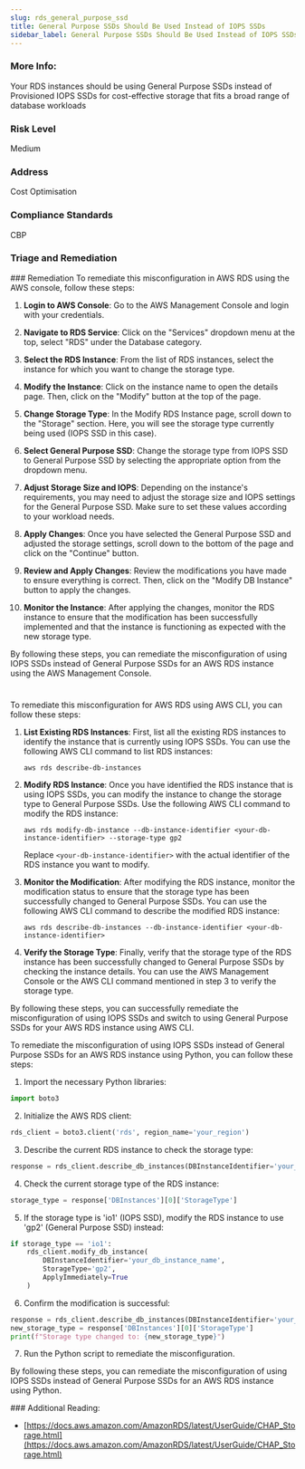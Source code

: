 ```yaml
---
slug: rds_general_purpose_ssd
title: General Purpose SSDs Should Be Used Instead of IOPS SSDs
sidebar_label: General Purpose SSDs Should Be Used Instead of IOPS SSDs
---
```


### More Info:

Your RDS instances should be using General Purpose SSDs instead of Provisioned IOPS SSDs for cost-effective storage that fits a broad range of database workloads

### Risk Level

Medium

### Address

Cost Optimisation

### Compliance Standards

CBP


### Triage and Remediation
<Tabs>
<Tab title='Remediation'>
### Remediation

<AccordionGroup>
<Accordion title='Using Console' defaultOpen='true'>
To remediate this misconfiguration in AWS RDS using the AWS console, follow these steps:

1. **Login to AWS Console**: Go to the AWS Management Console and login with your credentials.

2. **Navigate to RDS Service**: Click on the "Services" dropdown menu at the top, select "RDS" under the Database category.

3. **Select the RDS Instance**: From the list of RDS instances, select the instance for which you want to change the storage type.

4. **Modify the Instance**: Click on the instance name to open the details page. Then, click on the "Modify" button at the top of the page.

5. **Change Storage Type**: In the Modify RDS Instance page, scroll down to the "Storage" section. Here, you will see the storage type currently being used (IOPS SSD in this case).

6. **Select General Purpose SSD**: Change the storage type from IOPS SSD to General Purpose SSD by selecting the appropriate option from the dropdown menu.

7. **Adjust Storage Size and IOPS**: Depending on the instance's requirements, you may need to adjust the storage size and IOPS settings for the General Purpose SSD. Make sure to set these values according to your workload needs.

8. **Apply Changes**: Once you have selected the General Purpose SSD and adjusted the storage settings, scroll down to the bottom of the page and click on the "Continue" button.

9. **Review and Apply Changes**: Review the modifications you have made to ensure everything is correct. Then, click on the "Modify DB Instance" button to apply the changes.

10. **Monitor the Instance**: After applying the changes, monitor the RDS instance to ensure that the modification has been successfully implemented and that the instance is functioning as expected with the new storage type.

By following these steps, you can remediate the misconfiguration of using IOPS SSDs instead of General Purpose SSDs for an AWS RDS instance using the AWS Management Console.

#
</Accordion>

<Accordion title='Using CLI'>
To remediate this misconfiguration for AWS RDS using AWS CLI, you can follow these steps:

1. **List Existing RDS Instances**: First, list all the existing RDS instances to identify the instance that is currently using IOPS SSDs. You can use the following AWS CLI command to list RDS instances:
    ```
    aws rds describe-db-instances
    ```

2. **Modify RDS Instance**: Once you have identified the RDS instance that is using IOPS SSDs, you can modify the instance to change the storage type to General Purpose SSDs. Use the following AWS CLI command to modify the RDS instance:
    ```
    aws rds modify-db-instance --db-instance-identifier <your-db-instance-identifier> --storage-type gp2
    ```

    Replace `<your-db-instance-identifier>` with the actual identifier of the RDS instance you want to modify.

3. **Monitor the Modification**: After modifying the RDS instance, monitor the modification status to ensure that the storage type has been successfully changed to General Purpose SSDs. You can use the following AWS CLI command to describe the modified RDS instance:
    ```
    aws rds describe-db-instances --db-instance-identifier <your-db-instance-identifier>
    ```

4. **Verify the Storage Type**: Finally, verify that the storage type of the RDS instance has been successfully changed to General Purpose SSDs by checking the instance details. You can use the AWS Management Console or the AWS CLI command mentioned in step 3 to verify the storage type.

By following these steps, you can successfully remediate the misconfiguration of using IOPS SSDs and switch to using General Purpose SSDs for your AWS RDS instance using AWS CLI.
</Accordion>

<Accordion title='Using Python'>
To remediate the misconfiguration of using IOPS SSDs instead of General Purpose SSDs for an AWS RDS instance using Python, you can follow these steps:

1. Import the necessary Python libraries:
```python
import boto3
```

2. Initialize the AWS RDS client:
```python
rds_client = boto3.client('rds', region_name='your_region')
```

3. Describe the current RDS instance to check the storage type:
```python
response = rds_client.describe_db_instances(DBInstanceIdentifier='your_db_instance_name')
```

4. Check the current storage type of the RDS instance:
```python
storage_type = response['DBInstances'][0]['StorageType']
```

5. If the storage type is 'io1' (IOPS SSD), modify the RDS instance to use 'gp2' (General Purpose SSD) instead:
```python
if storage_type == 'io1':
    rds_client.modify_db_instance(
        DBInstanceIdentifier='your_db_instance_name',
        StorageType='gp2',
        ApplyImmediately=True
    )
```

6. Confirm the modification is successful:
```python
response = rds_client.describe_db_instances(DBInstanceIdentifier='your_db_instance_name')
new_storage_type = response['DBInstances'][0]['StorageType']
print(f"Storage type changed to: {new_storage_type}")
```

7. Run the Python script to remediate the misconfiguration.

By following these steps, you can remediate the misconfiguration of using IOPS SSDs instead of General Purpose SSDs for an AWS RDS instance using Python.
</Accordion>

</AccordionGroup>
</Tab>
</Tabs>
### Additional Reading:

- [https://docs.aws.amazon.com/AmazonRDS/latest/UserGuide/CHAP_Storage.html](https://docs.aws.amazon.com/AmazonRDS/latest/UserGuide/CHAP_Storage.html) 

